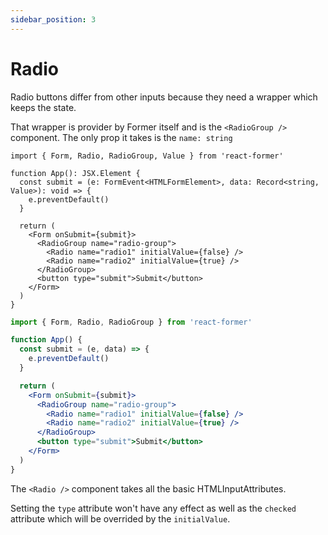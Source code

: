 ```yaml
---
sidebar_position: 3
---
```



# Radio

Radio buttons differ from other inputs because they need a wrapper which keeps the state.

That wrapper is provider by Former itself and is the `<RadioGroup />` component. The only
prop it takes is the `name: string`

<Tabs>
<TabItem value="typescript" label="Typescript">

```tsx
import { Form, Radio, RadioGroup, Value } from 'react-former'

function App(): JSX.Element {
  const submit = (e: FormEvent<HTMLFormElement>, data: Record<string, Value>): void => {
    e.preventDefault()
  }

  return (
    <Form onSubmit={submit}>
      <RadioGroup name="radio-group">
        <Radio name="radio1" initialValue={false} />
        <Radio name="radio2" initialValue={true} />
      </RadioGroup>
      <button type="submit">Submit</button>
    </Form>
  )
}
```

</TabItem>
<TabItem value="javascript" label="Javascript">

```jsx
import { Form, Radio, RadioGroup } from 'react-former'

function App() {
  const submit = (e, data) => {
    e.preventDefault()
  }

  return (
    <Form onSubmit={submit}>
      <RadioGroup name="radio-group">
        <Radio name="radio1" initialValue={false} />
        <Radio name="radio2" initialValue={true} />
      </RadioGroup>
      <button type="submit">Submit</button>
    </Form>
  )
}
```

</TabItem>
</Tabs>

The `<Radio />` component takes all the basic HTMLInputAttributes.

Setting the `type` attribute won't have any effect as well as the `checked` attribute which will be overrided by the `initialValue`.
